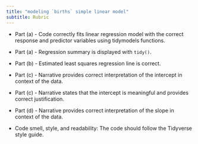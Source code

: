 ```yaml
---
title: "modeling `births` simple linear model"
subtitle: Rubric
---
```


-   Part (a) - Code correctly fits linear regression model with the correct response and predictor variables using tidymodels functions.

-   Part (a) - Regression summary is displayed with `tidy()`.

-   Part (b) - Estimated least squares regression line is correct.

-   Part (c) - Narrative provides correct interpretation of the intercept in context of the data.

-   Part (c) - Narrative states that the intercept is meaningful and provides correct justification.

-   Part (d) - Narrative provides correct interpretation of the slope in context of the data.

-   Code smell, style, and readability: The code should follow the Tidyverse style guide.